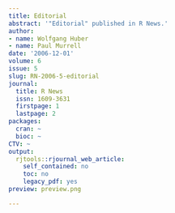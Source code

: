 ```yaml
---
title: Editorial
abstract: '"Editorial" published in R News.'
author:
- name: Wolfgang Huber
- name: Paul Murrell
date: '2006-12-01'
volume: 6
issue: 5
slug: RN-2006-5-editorial
journal:
  title: R News
  issn: 1609-3631
  firstpage: 1
  lastpage: 2
packages:
  cran: ~
  bioc: ~
CTV: ~
output:
  rjtools::rjournal_web_article:
    self_contained: no
    toc: no
    legacy_pdf: yes
preview: preview.png

---
```

